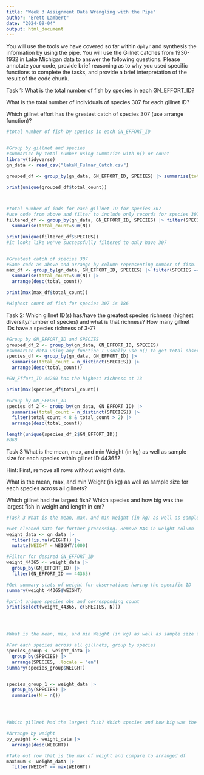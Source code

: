 ```yaml
---
title: "Week 3 Assignment Data Wrangling with the Pipe"
author: "Brett Lambert"
date: "2024-09-04"
output: html_document
---
```


You will use the tools we have covered so far within `dplyr` and synthesis the information by using the pipe. You will use the Gillnet catches from 1930-1932 in Lake Michigan data to answer the following questions. Please annotate your code, provide brief reasoning as to why you used specific functions to complete the tasks, and provide a brief interpretation of the result of the code chunk.



Task 1: What is the total number of fish by species in each GN_EFFORT_ID? 

What is the total number of individuals of species 307 for each gillnet ID? 

Which gillnet effort has the greatest catch of species 307 (use arrange function)?

```r
#total number of fish by species in each GN_EFFORT_ID


#Group by gillnet and species
#summarize by total number using summarize with n() or count
library(tidyverse)
gn_data <- read_csv("lakeM_Fulmar_Catch.csv")

grouped_df <- group_by(gn_data, GN_EFFORT_ID, SPECIES) |> summarise(total_count=sum(N))

print(unique(grouped_df$total_count))



#total number of inds for each gillnet ID for species 307
#use code from above and filter to include only records for species 307
filtered_df <- group_by(gn_data, GN_EFFORT_ID, SPECIES) |> filter(SPECIES == 307) |>
  summarise(total_count=sum(N)) 

print(unique(filtered_df$SPECIES))
#It looks like we've successfully filtered to only have 307


#Greatest catch of species 307
#Same code as above and arrange by column representing number of fish.
max_df <- group_by(gn_data, GN_EFFORT_ID, SPECIES) |> filter(SPECIES == 307) |>
  summarise(total_count=sum(N)) |>
  arrange(desc(total_count))

print(max(max_df$total_count))

#Highest count of fish for species 307 is 186
```


Task 2: Which gillnet ID(s) has/have the greatest species richness (highest diversity/number of species) and what is that richness? How many gillnet IDs have a species richness of 3-7? 

```r
#Group by GN_EFFORT_ID and SPECIES
grouped_df_2 <- group_by(gn_data, GN_EFFORT_ID, SPECIES)
#summarize data using any function I usually use n() to get total observations for each GN, Species combination, although the summarized column is not used.
species_df <- group_by(gn_data, GN_EFFORT_ID) |>
  summarise(total_count = n_distinct(SPECIES)) |>
  arrange(desc(total_count))

#GN_Effort_ID 44260 has the highest richness at 13

print(max(species_df$total_count))

#Group by GN_EFFORT_ID
species_df_2 <- group_by(gn_data, GN_EFFORT_ID) |>
  summarise(total_count = n_distinct(SPECIES)) |>
  filter(total_count < 8 & total_count > 2) |>
  arrange(desc(total_count))

length(unique(species_df_2$GN_EFFORT_ID))
#868

```

Task 3 What is the mean, max, and min Weight (in kg) as well as sample size for each species within gillnet ID 44365? 

Hint: First, remove all rows without weight data. 

What is the mean, max, and min Weight (in kg) as well as sample size for each species across all gillnets? 

Which gillnet had the largest fish? Which species and how big was the largest fish in weight and length in cm? 

```r
#Task 3 What is the mean, max, and min Weight (in kg) as well as sample size for each species within gillnet ID 44365? 

#Get cleaned data for further processing. Remove NAs in weight column
weight_data <- gn_data |>
  filter(!is.na(WEIGHT)) |>
  mutate(WEIGHT = WEIGHT/1000)

#Filter for desired GN_EFFORT_ID
weight_44365 <- weight_data |>
  group_by(GN_EFFORT_ID) |>
  filter(GN_EFFORT_ID == 44365) 

#Get summary stats of weight for observations having the specific ID
summary(weight_44365$WEIGHT)

#print unique species obs and corresponding count
print(select(weight_44365, c(SPECIES, N)))




#What is the mean, max, and min Weight (in kg) as well as sample size for each species across all gillnets?

#For each species across all gillnets, group by species
species_group <- weight_data |>
  group_by(SPECIES) |>
  arrange(SPECIES, .locale = "en")
summary(species_group$WEIGHT)


species_group_1 <- weight_data |>
  group_by(SPECIES) |>
  summarise(N = n())




#Which gillnet had the largest fish? Which species and how big was the largest fish in weight and length in cm?

#Arrange by weight
by_weight <- weight_data |>
  arrange(desc(WEIGHT))

#Take out row that is the max of weight and compare to arranged df
maximum <- weight_data |>
  filter(WEIGHT == max(WEIGHT))
```


